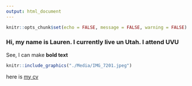 ```yaml
---
output: html_document
---
```

```r
knitr::opts_chunk$set(echo = FALSE, message = FALSE, warning = FALSE)
```


### Hi, my name is Lauren. I currently live un Utah. I attend UVU

See, I can make **bold text** 

``` r
knitr::include_graphics("./Media/IMG_7201.jpeg")
```


here is [my cv](http://Laurensilvatti.github.io/about_me/Lauren_CV.pdf)

